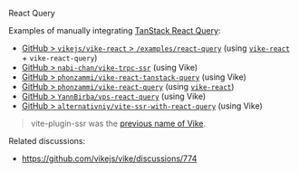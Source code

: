 
<UseVikeExtension href="https://github.com/vikejs/vike-react/tree/main/packages/vike-react-query">React Query</UseVikeExtension>

Examples of manually integrating [TanStack React Query](https://tanstack.com/query):
 - [GitHub > `vikejs/vike-react` > `/examples/react-query`](https://github.com/vikejs/vike-react/tree/main/examples/react-query) (using [`vike-react`](https://github.com/vikejs/vike-react) + `vike-react-query`)
 - [GitHub > `nabi-chan/vike-trpc-ssr`](https://github.com/nabi-chan/vike-trpc-ssr) (using Vike)
 - [GitHub > `phonzammi/vike-react-tanstack-query`](https://github.com/phonzammi/vike-react-tanstack-query) (using Vike)
 - [GitHub > `phonzammi/vike-react-query`](https://github.com/phonzammi/vike-react-query) (using [`vike-react`](https://github.com/vikejs/vike-react))
 - [GitHub > `YannBirba/vps-react-query`](https://github.com/YannBirba/vps-react-query) (using Vike)
 - [GitHub > `alternativniy/vite-ssr-with-react-query`](https://github.com/alternativniy/vite-ssr-with-react-query) (using Vike)

> vite-plugin-ssr was the [previous name of Vike](https://vite-plugin-ssr.com/vike).

Related discussions:
 - https://github.com/vikejs/vike/discussions/774
